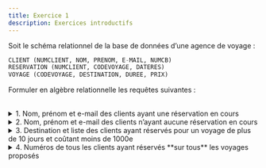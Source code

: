 ```yaml
---
title: Exercice 1
description: Exercices introductifs
---
```


Soit le schéma relationnel de la base de données d’une agence de voyage :

```sql wrap
CLIENT (NUMCLIENT, NOM, PRENOM, E-MAIL, NUMCB)
RESERVATION (NUMCLIENT, CODEVOYAGE, DATERES)
VOYAGE (CODEVOYAGE, DESTINATION, DUREE, PRIX)
```

Formuler en algèbre relationnelle les requêtes suivantes :

<br/>

<details>
<summary>1. Nom, prénom et e-mail des clients ayant une réservation en cours</summary>

```sql wrap
R1 = RESERVATION ::(DATERES ≥  "aujourd’hui") 
R2 = R1 x CLIENT (CLIENT.NUMCLIENT = RESERVATION.NUMCLIENT)
R3 = R2[NOM, PRENOM, E-MAIL]
```
</details>

<details>
<summary>2. Nom, prénom et e-mail des clients n’ayant aucune réservation en cours</summary>

```sql wrap
R4 = (CLIENT - R2[NUMCLIENT, NOM, PRENOM, E-MAIL, NUMCB]) [NOM, PRENOM, E-MAIL]
```
</details>

<details>
<summary>3. Destination et liste des clients ayant réservés pour un voyage de plus de 10 jours et coûtant moins de 1000e</summary>

```sql wrap
R5 = (RESERVATION (RESERVATION.CODEVOYAGE = VOYAGE.CODEVOYAGE) x VOYAGE) : (DUREE > 10 ∧  PRIX < 1000)
R6 = (CLIENT (CLIENT.NUMCLIENT = R5.NUMCLIENT) x R5)
R7 = R6 [DESTINATION, NOM, PRENOM, E-MAIL]
```
</details>


<details>
<summary>4. Numéros de tous les clients ayant réservés **sur tous** les voyages proposés</summary>

```sql wrap
R8 = RESERVATION[NUMCLIENT, CODEVOYAGE] / VOYAGE[CODEVOYAGE]
```
</details>
